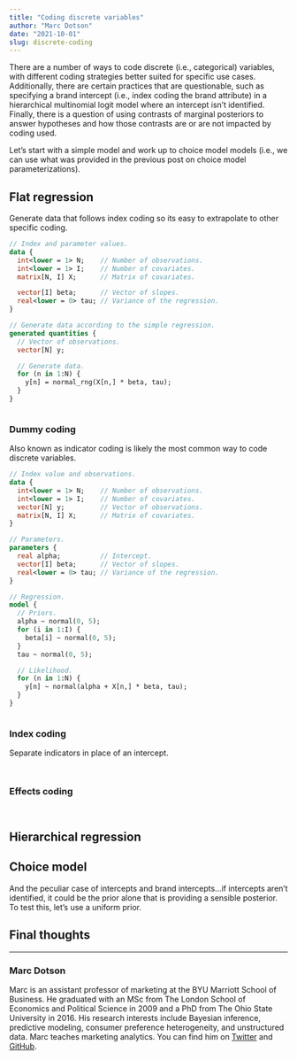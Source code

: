 ```yaml
---
title: "Coding discrete variables"
author: "Marc Dotson"
date: "2021-10-01"
slug: discrete-coding
---
```


There are a number of ways to code discrete (i.e., categorical) variables, with different coding strategies better suited for specific use cases. Additionally, there are certain practices that are questionable, such as specifying a brand intercept (i.e., index coding the brand attribute) in a hierarchical multinomial logit model where an intercept isn't identified. Finally, there is a question of using contrasts of marginal posteriors to answer hypotheses and how those contrasts are or are not impacted by coding used.

Let's start with a simple model and work up to choice model models (i.e., we can use what was provided in the previous post on choice model parameterizations).

## Flat regression

Generate data that follows index coding so its easy to extrapolate to other specific coding.

```stan
// Index and parameter values.
data {
  int<lower = 1> N;    // Number of observations.
  int<lower = 1> I;    // Number of covariates.
  matrix[N, I] X;      // Matrix of covariates.

  vector[I] beta;      // Vector of slopes.
  real<lower = 0> tau; // Variance of the regression.
}

// Generate data according to the simple regression.
generated quantities {
  // Vector of observations.
  vector[N] y;

  // Generate data.
  for (n in 1:N) {
    y[n] = normal_rng(X[n,] * beta, tau);
  }
}
```


```r

```

### Dummy coding

Also known as indicator coding is likely the most common way to code discrete variables.

```stan
// Index value and observations.
data {
  int<lower = 1> N;    // Number of observations.
  int<lower = 1> I;    // Number of covariates.
  vector[N] y;         // Vector of observations.
  matrix[N, I] X;      // Matrix of covariates.
}

// Parameters.
parameters {
  real alpha;          // Intercept.
  vector[I] beta;      // Vector of slopes.
  real<lower = 0> tau; // Variance of the regression.
}

// Regression.
model {
  // Priors.
  alpha ~ normal(0, 5);
  for (i in 1:I) {
    beta[i] ~ normal(0, 5);
  }
  tau ~ normal(0, 5);

  // Likelihood.
  for (n in 1:N) {
    y[n] ~ normal(alpha + X[n,] * beta, tau);
  }
}

```

```r

```

### Index coding

Separate indicators in place of an intercept.

```stan

```

```r

```

### Effects coding

```stan

```

```r

```

## Hierarchical regression

## Choice model

And the peculiar case of intercepts and brand intercepts...if intercepts aren't identified, it could be the prior alone that is providing a sensible posterior. To test this, let's use a uniform prior.

## Final thoughts

-----

### Marc Dotson

Marc is an assistant professor of marketing at the BYU Marriott School of Business. He graduated with an MSc from The London School of Economics and Political Science in 2009 and a PhD from The Ohio State University in 2016. His research interests include Bayesian inference, predictive modeling, consumer preference heterogeneity, and unstructured data. Marc teaches marketing analytics. You can find him on [Twitter](https://twitter.com/marcdotson) and [GitHub](https://github.com/marcdotson).
